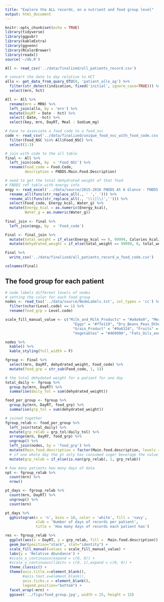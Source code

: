 ```yaml
---
title: "Explore the ALL records, on a nutrient and food group level"
output: html_document
---
```


```r
knitr::opts_chunk$set(echo = TRUE)
library(tidyverse)
library(ggpubr)
library(kableExtra)
library(ggvenn) 
library(RColorBrewer)
library(readxl)
source('~/db.R')
```

```r
All <- read_csv('../data/finalized/all_patients_record.csv')

# convert the date to day relative to HCT
allo <- get_data_from_query_OTU(0, 'patient_allo_ag') %>% 
  filter(str_detect(indication, fixed('initial', ignore_case=TRUE))) %>% 
  select(mrn, hct)

All <- All %>% 
  rename(mrn = MRN) %>% 
  left_join(allo, by = 'mrn') %>% 
  mutate(DayRT = Date - hct) %>% 
  select(-Date, -hct) %>% 
  select(key, mrn, DayRT, Meal : Sodium_mg)
```


```r
# have to associate a food code to a food_nsc
code <- read_csv('../data/finalized/unique_food_nsc_with_food_code.csv', col_types = 'ccccc') %>% 
  filter(Food_NSC %in% All$Food_NSC) %>% 
  select(1:3)

# join with code to the all table
final <- All %>% 
  left_join(code, by  = 'Food_NSC') %>% 
  rename(Food_code = Food.Code,
         description = FNDDS.Main.Food.Description)
```

```r
# need to get the total dehydrated weight of that food
# FNDDS ref table with energy info
engy <- read_excel('../data/source/2015-2016 FNDDS At A Glance - FNDDS Nutrient Values.xlsx', skip = 1, col_types  = 'text') %>% 
  rename_all(funs(str_replace_all(., ' ','_'))) %>% 
  rename_all(funs(str_replace_all(., '\\(|\\)',''))) %>% 
  select(Food_code, Energy_kcal, Water_g) %>% 
  mutate(Energy_kcal = as.numeric(Energy_kcal),
         Water_g = as.numeric(Water_g))
  
final_join <- final %>% 
  left_join(engy, by  = 'Food_code') 

Final <- final_join %>% 
  mutate(total_weight = if_else(Energy_kcal == 0, 99999, Calories_kcal/Energy_kcal*100)) %>% 
  mutate(dehydrated_weight = if_else(total_weight == 99999, 0, total_weight*(1 - Water_g/100)))

Final %>% 
  write_csv('../data/finalized/all_patients_record_w_food_code.csv')

colnames(Final)
```


## The food group for each patient 

```r
# node labels different levels of nodes
# setting the color for each food group
nodes <- read_tsv('../data/source/NodeLabels.txt', col_types = 'cc') %>% 
  filter(nchar(Level.code) == 1) %>% 
  rename(food_grp = Level.code)

scale_fill_manual_value <- c("Milk_and_Milk_Products" = "#a9a9a9", "Meat_Poultry_Fish_and_Mixtures" = "#800000",
                               "Eggs" = "#ffe119", "Dry_Beans_Peas_Other_Legumes_Nuts_and_Seeds" = "#808000",
                               "Grain_Product" = "#9a6324", "Fruits" = "#911eb4",
                               "Vegetables" = "#469990", "Fats_Oils_and_Salad_Dressings" = "#000075", "Sugars_Sweets_and_Beverages" = "#e5a47c")

nodes %>% 
  kable() %>% 
  kable_styling(full_width = F)
```

```r
fgroup <- Final %>% 
  select(mrn, DayRT, dehydrated_weight, Food_code) %>% 
  mutate(food_grp = str_sub(Food_code, 1, 1))

# the total dehydated weight for a patient for one day
total_daily <- fgroup %>% 
  group_by(mrn, DayRT) %>% 
  summarise(daily_tol = sum(dehydrated_weight))

food_per_group <- fgroup %>% 
  group_by(mrn, DayRT, food_grp) %>% 
  summarise(grp_tol = sum(dehydrated_weight))

# joined together
fgroup_relab <- food_per_group %>% 
  left_join(total_daily) %>% 
  mutate(grp_relab = grp_tol/daily_tol) %>% 
  arrange(mrn, DayRT, food_grp) %>% 
  ungroup() %>% 
  left_join(nodes, by = 'food_grp') %>% 
  mutate(Main.food.description = factor(Main.food.description, levels = c('Grain_Product','Sugars_Sweets_and_Beverages','Meat_Poultry_Fish_and_Mixtures','Milk_and_Milk_Products','Vegetables','Fruits','Dry_Beans_Peas_Other_Legumes_Nuts_and_Seeds','Eggs','Fats_Oils_and_Salad_Dressings'))) %>% 
  # if one whole day the pt only has consumed suger beverage the value is NaN and need to set that to be 1 for the group 9
  mutate(grp_relab = if_else(is.nan(grp_relab), 1, grp_relab))


```
```r
# how many patients how many days of data
npt <- fgroup_relab %>% 
  count(mrn) %>% 
  nrow()

pt_days <- fgroup_relab %>% 
  count(mrn, DayRT) %>% 
  ungroup() %>% 
  count(mrn)

pt_days %>% 
  gghistogram(x = 'n', bins = 10, color = 'white', fill = 'navy',
              xlab = 'Number of days of records per patient',
              title = 'How many days of records each patient has')
```




```r
res <- fgroup_relab %>% 
  ggplot(aes(x = DayRT, y = grp_relab, fill =  Main.food.description)) +
  geom_bar(position="stack", stat="identity") +
  scale_fill_manual(values = scale_fill_manual_value) +
  labs(y = 'Relative Abundance') +
  #scale_x_continuous(expand = c(0, 0)) +
  #scale_y_continuous(limits = c(0, 1),expand = c(0, 0)) +
  theme_classic() +
  theme(axis.title.x=element_blank(),
        #axis.text.x=element_blank(),
        axis.ticks.x = element_blank(),
        legend.position="bottom") +
  facet_wrap(~mrn) +
  ggsave('../figs/food_group.jpg', width = 25, height = 15)
```

